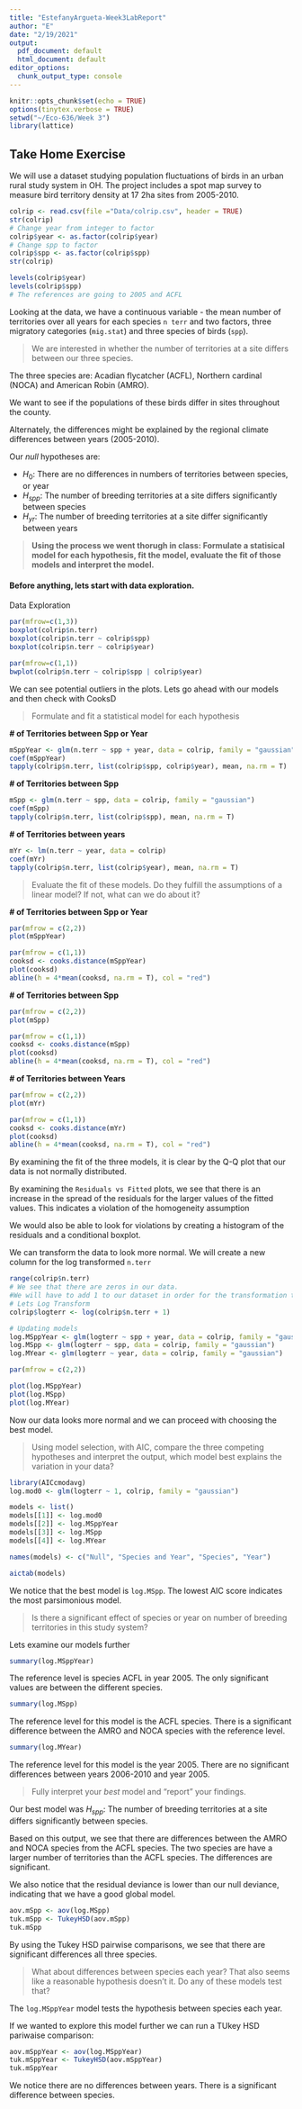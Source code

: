 ```yaml
---
title: "EstefanyArgueta-Week3LabReport"
author: "E"
date: "2/19/2021"
output:
  pdf_document: default
  html_document: default
editor_options:
  chunk_output_type: console
---
```


```r
knitr::opts_chunk$set(echo = TRUE)
options(tinytex.verbose = TRUE)
setwd("~/Eco-636/Week 3")
library(lattice)
```

## Take Home Exercise
We will use a dataset studying population fluctuations of birds in an urban rural study system in OH. The project includes a spot map survey to measure bird territory density at 17 2ha sites from 2005-2010. 

```r
colrip <- read.csv(file ="Data/colrip.csv", header = TRUE)
str(colrip)
# Change year from integer to factor
colrip$year <- as.factor(colrip$year)
# Change spp to factor
colrip$spp <- as.factor(colrip$spp)
str(colrip)

levels(colrip$year)
levels(colrip$spp)
# The references are going to 2005 and ACFL
```

Looking at the data, we have a continuous variable - the mean number of territories over all years for each species `n terr` and two factors, three migratory categories (`mig.stat`) and three species of birds (`spp`). 

> We are interested in whether the number of territories at a site differs between our three species. 

The three species are: Acadian flycatcher (ACFL), Northern cardinal (NOCA) and American Robin (AMRO). 

We want to see if the populations of these birds differ in sites throughout the county. 

Alternately, the differences might be explained by the regional climate differences between years (2005-2010). 

Our *null* hypotheses are:

* $H_0$: There are no differences in numbers of territories between species, or year
* $H_{spp}$: The number of breeding territories at a site differs significantly between species
* $H_{yr}$: The number of breeding territories at a site differ significantly between years

> **Using the process we went thorugh in class: Formulate a statisical model for each hypothesis, fit the model, evaluate the fit of those models and interpret the model. **

#### Before anything, lets start with data exploration. 
Data Exploration
```r
par(mfrow=c(1,3))
boxplot(colrip$n.terr)
boxplot(colrip$n.terr ~ colrip$spp)
boxplot(colrip$n.terr ~ colrip$year)
```

```r
par(mfrow=c(1,1))
bwplot(colrip$n.terr ~ colrip$spp | colrip$year)
```
We can see potential outliers in the plots. Lets go ahead with our models and then check with CooksD


> Formulate and fit a statistical model for each hypothesis

**# of Territories between Spp or Year**

```r
mSppYear <- glm(n.terr ~ spp + year, data = colrip, family = "gaussian")
coef(mSppYear)
tapply(colrip$n.terr, list(colrip$spp, colrip$year), mean, na.rm = T)
```

**# of Territories between Spp**
```r
mSpp <- glm(n.terr ~ spp, data = colrip, family = "gaussian")
coef(mSpp)
tapply(colrip$n.terr, list(colrip$spp), mean, na.rm = T)
```

**# of Territories between years**
```r
mYr <- lm(n.terr ~ year, data = colrip)
coef(mYr)
tapply(colrip$n.terr, list(colrip$year), mean, na.rm = T)
```


> Evaluate the fit of these models. Do they fulfill the assumptions of a linear model? If not, what can we do about it?

**# of Territories between Spp or Year**
```r
par(mfrow = c(2,2))
plot(mSppYear)
```
```r
par(mfrow = c(1,1))
cooksd <- cooks.distance(mSppYear)
plot(cooksd)
abline(h = 4*mean(cooksd, na.rm = T), col = "red")
```

**# of Territories between Spp**
```r
par(mfrow = c(2,2))
plot(mSpp)
```
```r
par(mfrow = c(1,1))
cooksd <- cooks.distance(mSpp)
plot(cooksd)
abline(h = 4*mean(cooksd, na.rm = T), col = "red")
```

**# of Territories between Years**
```r
par(mfrow = c(2,2))
plot(mYr)
```
```r
par(mfrow = c(1,1))
cooksd <- cooks.distance(mYr)
plot(cooksd)
abline(h = 4*mean(cooksd, na.rm = T), col = "red")
```

By examining the fit of the three models, it is clear by the Q-Q plot that our data is not normally distributed.

By examining the `Residuals vs Fitted` plots, we see that there is an increase in the spread of the residuals for the larger values of the fitted values. This indicates a violation of the homogeneity assumption

We would also be able to look for violations by creating a histogram of the residuals and a conditional boxplot. 

We can transform the data to look more normal. We will create a new column for the log transformed `n.terr`
```r
range(colrip$n.terr)
# We see that there are zeros in our data. 
#We will have to add 1 to our dataset in order for the transformation to work. 
# Lets Log Transform
colrip$logterr <- log(colrip$n.terr + 1)

# Updating models
log.MSppYear <- glm(logterr ~ spp + year, data = colrip, family = "gaussian")
log.MSpp <- glm(logterr ~ spp, data = colrip, family = "gaussian")
log.MYear <- glm(logterr ~ year, data = colrip, family = "gaussian")

par(mfrow = c(2,2))

plot(log.MSppYear)
plot(log.MSpp)
plot(log.MYear)

```

Now our data looks more normal and we can proceed with choosing the best model. 


>Using model selection, with AIC, compare the three competing hypotheses and interpret the output, which model best explains the variation in your data?

```r
library(AICcmodavg)
log.mod0 <- glm(logterr ~ 1, colrip, family = "gaussian")

models <- list()
models[[1]] <- log.mod0
models[[2]] <- log.MSppYear
models[[3]] <- log.MSpp
models[[4]] <- log.MYear

names(models) <- c("Null", "Species and Year", "Species", "Year")

aictab(models)
```

We notice that the best model is `log.MSpp`. The lowest AIC score indicates the most parsimonious model. 


>Is there a significant effect of species or year on number of breeding territories in this study system?

Lets examine our models further

```r
summary(log.MSppYear)
```
The reference level is species ACFL in year 2005. The only significant values are between the different species. 
```r
summary(log.MSpp)
```
The reference level for this model is the ACFL species. There is a significant difference between the AMRO and NOCA species with the reference level. 
```r
summary(log.MYear)
```
The reference level for this model is the year 2005. There are no significant differences between years 2006-2010 and year 2005. 


>Fully interpret your *best* model and "report" your findings. 

Our best model was $H_{spp}$: The number of breeding territories at a site differs significantly between species. 

Based on this output, we see that there are differences between the AMRO and NOCA species from the ACFL species. The two species are have a larger number of territories than the ACFL species. The differences are significant. 

We also notice that the residual deviance is lower than our null deviance, indicating that we have a good global model. 

```r
aov.mSpp <- aov(log.MSpp)
tuk.mSpp <- TukeyHSD(aov.mSpp)
tuk.mSpp
```
By using the Tukey HSD pairwise comparisons, we see that there are significant differences all three species.


>What about differences between species each year? That also seems like a reasonable hypothesis doesn't it. Do any of these models test that? 

The `log.MSppYear` model tests the hypothesis between species each year. 

If we wanted to explore this model further we can run a TUkey HSD pariwaise comparison:
```r
aov.mSppYear <- aov(log.MSppYear)
tuk.mSppYear <- TukeyHSD(aov.mSppYear)
tuk.mSppYear
```
We notice there are no differences between years. There is a significant difference between species. 

